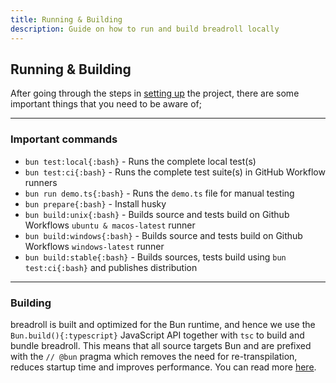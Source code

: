```yaml
---
title: Running & Building
description: Guide on how to run and build breadroll locally
---
```


## Running & Building

After going through the steps in [setting up](/contribution/development/setup) the project, there are some important things that you need to be aware of;

---

### Important commands

- `bun test:local{:bash}` - Runs the complete local test(s)
- `bun test:ci{:bash}` - Runs the complete test suite(s) in GitHub Workflow runners
- `bun run demo.ts{:bash}` - Runs the `demo.ts` file for manual testing
- `bun prepare{:bash}` - Install husky
- `bun build:unix{:bash}` - Builds source and tests build on Github Workflows `ubuntu & macos-latest` runner
- `bun build:windows{:bash}` - Builds source and tests build on Github Workflows `windows-latest` runner
- `bun build:stable{:bash}` - Builds sources, tests build using `bun test:ci{:bash}` and publishes distribution

---

### Building

breadroll is built and optimized for the Bun runtime, and hence we use the `Bun.build(){:typescript}` JavaScript API together with `tsc` to build and bundle breadroll. This means that all source targets Bun and are prefixed with the `// @bun` pragma which removes the need for re-transpilation, reduces startup time and improves performance. You can read more [here](https://bun.sh/docs/bundler#target).
